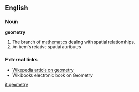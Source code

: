 ==English==

===Noun===
'''geometry'''
#The branch of [[mathematics]] dealing with spatial relationships.
#An item's relative spatial attributes

===External links===
*[[w:geometry|Wikepedia article on geometry]]
*[http://en.wikibooks.org/wiki/Geometry Wikibooks electronic book on Geometry]

[[it:geometry]]